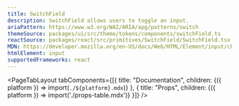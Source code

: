 ```yaml
---
title: SwitchField
description: SwitchField allows users to toggle an input.
ariaPattern: https://www.w3.org/WAI/ARIA/apg/patterns/switch
themeSource: packages/ui/src/theme/tokens/components/switchField.ts
reactSource: packages/react/src/primitives/SwitchField/SwitchField.tsx
MDN: https://developer.mozilla.org/en-US/docs/Web/HTML/Element/input/checkbox
htmlElement: input
supportedFrameworks: react
---
```



<PageTabLayout 
  tabComponents={[{
    title: "Documentation", 
    children: <Fragment>{({ platform }) => import(`./${platform}.mdx`)}</Fragment>
  },
  {
    title: "Props", 
    children: <Fragment>{({ platform }) => import('./props-table.mdx')}</Fragment>
  }]}
/>
        